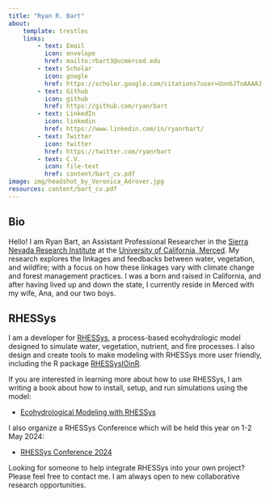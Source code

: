 ```yaml
---
title: "Ryan R. Bart"
about:
    template: trestles
    links:
        - text: Email
          icon: envelope
          href: mailto:rbart3@ucmerced.edu
        - text: Scholar
          icon: google
          href: https://scholar.google.com/citations?user=Uon6JToAAAAJ
        - text: Github
          icon: github
          href: https://github.com/ryanrbart
        - text: LinkedIn
          icon: linkedin
          href: https://www.linkedin.com/in/ryanrbart/
        - text: Twitter
          icon: twitter
          href: https://twitter.com/ryanrbart
        - text: C.V.
          icon: file-text
          href: content/bart_cv.pdf
image: img/headshot_by_Veronica_Adrover.jpg
resources: content/bart_cv.pdf
---
```


::: column-page

## Bio

Hello! I am Ryan Bart, an Assistant Professional Researcher in the [Sierra Nevada Research Institute](https://snri.ucmerced.edu/){target="_blank"} at the [University of California, Merced](https://www.ucmerced.edu/){target="_blank"}.
My research explores the linkages and feedbacks between water, vegetation, and wildfire; with a focus on how these linkages vary with climate change and forest management practices. I was a born and raised in California, and after having lived up and down the state, I currently reside in Merced with my wife, Ana, and our two boys.

## RHESSys

I am a developer for [RHESSys](https://github.com/RHESSys/RHESSys){target="_blank"}, a process-based ecohydrologic model designed to simulate water, vegetation, nutrient, and fire processes.
I also design and create tools to make modeling with RHESSys more user friendly, including the R package [RHESSysIOinR](https://github.com/RHESSys/RHESSysIOinR){target="_blank"}.

If you are interested in learning more about how to use RHESSys, I am writing a book about how to install, setup, and run simulations using the model:

-   [Ecohydrological Modeling with RHESSys](https://ryanrbart.com/rhessys_book)

I also organize a RHESSys Conference which will be held this year on 1-2 May 2024:

- [RHESSys Conference 2024](http://rhessys.github.io/conferences/conference_2024)

Looking for someone to help integrate RHESSys into your own project?
Please feel free to contact me.
I am always open to new collaborative research opportunities.

:::
